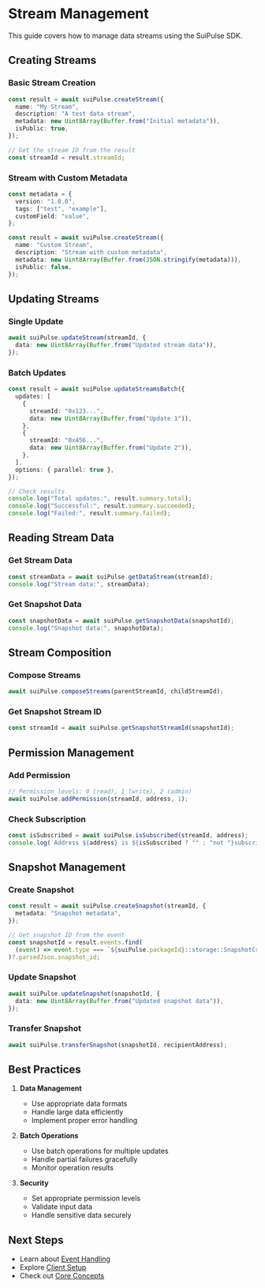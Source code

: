 # Stream Management

This guide covers how to manage data streams using the SuiPulse SDK.

## Creating Streams

### Basic Stream Creation

```typescript
const result = await suiPulse.createStream({
  name: "My Stream",
  description: "A test data stream",
  metadata: new Uint8Array(Buffer.from("Initial metadata")),
  isPublic: true,
});

// Get the stream ID from the result
const streamId = result.streamId;
```

### Stream with Custom Metadata

```typescript
const metadata = {
  version: "1.0.0",
  tags: ["test", "example"],
  customField: "value",
};

const result = await suiPulse.createStream({
  name: "Custom Stream",
  description: "Stream with custom metadata",
  metadata: new Uint8Array(Buffer.from(JSON.stringify(metadata))),
  isPublic: false,
});
```

## Updating Streams

### Single Update

```typescript
await suiPulse.updateStream(streamId, {
  data: new Uint8Array(Buffer.from("Updated stream data")),
});
```

### Batch Updates

```typescript
const result = await suiPulse.updateStreamsBatch({
  updates: [
    {
      streamId: "0x123...",
      data: new Uint8Array(Buffer.from("Update 1")),
    },
    {
      streamId: "0x456...",
      data: new Uint8Array(Buffer.from("Update 2")),
    },
  ],
  options: { parallel: true },
});

// Check results
console.log("Total updates:", result.summary.total);
console.log("Successful:", result.summary.succeeded);
console.log("Failed:", result.summary.failed);
```

## Reading Stream Data

### Get Stream Data

```typescript
const streamData = await suiPulse.getDataStream(streamId);
console.log("Stream data:", streamData);
```

### Get Snapshot Data

```typescript
const snapshotData = await suiPulse.getSnapshotData(snapshotId);
console.log("Snapshot data:", snapshotData);
```

## Stream Composition

### Compose Streams

```typescript
await suiPulse.composeStreams(parentStreamId, childStreamId);
```

### Get Snapshot Stream ID

```typescript
const streamId = await suiPulse.getSnapshotStreamId(snapshotId);
```

## Permission Management

### Add Permission

```typescript
// Permission levels: 0 (read), 1 (write), 2 (admin)
await suiPulse.addPermission(streamId, address, 1);
```

### Check Subscription

```typescript
const isSubscribed = await suiPulse.isSubscribed(streamId, address);
console.log(`Address ${address} is ${isSubscribed ? "" : "not "}subscribed`);
```

## Snapshot Management

### Create Snapshot

```typescript
const result = await suiPulse.createSnapshot(streamId, {
  metadata: "Snapshot metadata",
});

// Get snapshot ID from the event
const snapshotId = result.events.find(
  (event) => event.type === `${suiPulse.packageId}::storage::SnapshotCreated`
)?.parsedJson.snapshot_id;
```

### Update Snapshot

```typescript
await suiPulse.updateSnapshot(snapshotId, {
  data: new Uint8Array(Buffer.from("Updated snapshot data")),
});
```

### Transfer Snapshot

```typescript
await suiPulse.transferSnapshot(snapshotId, recipientAddress);
```

## Best Practices

1. **Data Management**

   - Use appropriate data formats
   - Handle large data efficiently
   - Implement proper error handling

2. **Batch Operations**

   - Use batch operations for multiple updates
   - Handle partial failures gracefully
   - Monitor operation results

3. **Security**
   - Set appropriate permission levels
   - Validate input data
   - Handle sensitive data securely

## Next Steps

- Learn about [Event Handling](/docs/sdk/event-handling)
- Explore [Client Setup](/docs/sdk/client-setup)
- Check out [Core Concepts](/docs/core-concepts/data-streams)
